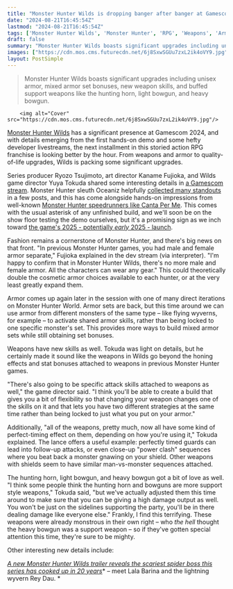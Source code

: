 ```yaml
---
title: "Monster Hunter Wilds is dropping banger after banger at Gamescom: gender-neutral armor, skippable cutscenes, built-in weapon skills, single-player pause, 3D map, and more"
date: "2024-08-21T16:45:54Z"
lastmod: "2024-08-21T16:45:54Z"
tags: ['Monster Hunter Wilds', 'Monster Hunter', 'RPG', 'Weapons', 'Armor', 'Fashion', 'Hunting Horn', 'Light Bowgun', 'Heavy Bowgun', 'Lala Barina', 'Rey Dau']
draft: false
summary: "Monster Hunter Wilds boasts significant upgrades including unisex armor, mixed armor set bonuses, new weapon skills, and buffed support weapons like the hunting horn, light bowgun, and heavy bowgun."
images: ["https://cdn.mos.cms.futurecdn.net/6j8SxwSGUu7zxL2ik4oVY9.jpg"]
layout: PostSimple
---
```

> Monster Hunter Wilds boasts significant upgrades including unisex armor, mixed armor set bonuses, new weapon skills, and buffed support weapons like the hunting horn, light bowgun, and heavy bowgun.


        <img alt="Cover" src="https://cdn.mos.cms.futurecdn.net/6j8SxwSGUu7zxL2ik4oVY9.jpg"/>
        
[<u>Monster Hunter Wilds</u>](https://www.gamesradar.com/games/monster-hunter/monster-hunter-wilds-guide/) has a significant presence at Gamescom 2024, and with details emerging from the first hands-on demo and some hefty developer livestreams, the next installment in this storied action RPG franchise is looking better by the hour. From weapons and armor to quality-of-life upgrades, Wilds is packing some significant upgrades.

Series producer Ryozo Tsujimoto, art director Kaname Fujioka, and Wilds game director Yuya Tokuda shared some interesting details in [<u>a Gamescom stream</u>](https://youtu.be/__dNDhhJzQo). Monster Hunter sleuth Oceaniz helpfully [<u>collected many standouts</u>](https://x.com/Oceaniz96/status/1826226216552259721) in a few posts, and this has come alongside hands-on impressions from well-known [<u>Monster Hunter speedrunners like Canta Per Me</u>](https://x.com/MH_Canta/status/1826208380370710569). This comes with the usual asterisk of any unfinished build, and we'll soon be on the show floor testing the demo ourselves, but it's a promising sign as we inch toward [the game's 2025 - potentially <em>early</em> 2025 - launch](https://www.gamesradar.com/games/monster-hunter/capcom-fuels-hopes-for-monster-hunter-wilds-launching-in-very-early-2025-by-giving-it-the-same-video-treatment-monster-hunter-world-got-6-months-before-its-launch/). 

Fashion remains a cornerstone of Monster Hunter, and there's big news on that front. "In previous Monster Hunter games, you had male and female armor separate," Fujioka explained in the dev stream (via interpreter). "I'm happy to confirm that in Monster Hunter Wilds, there's no more male and female armor. All the characters can wear any gear." This could theoretically double the cosmetic armor choices available to each hunter, or at the very least greatly expand them. 

Armor comes up again later in the session with one of many direct iterations on Monster Hunter World. Armor sets are back, but this time around we can use armor from different monsters of the same type – like flying wyverns, for example – to activate shared armor skills, rather than being locked to one specific monster's set. This provides more ways to build mixed armor sets while still obtaining set bonuses. 

Weapons have new skills as well. Tokuda was light on details, but he certainly made it sound like the weapons in Wilds go beyond the honing effects and stat bonuses attached to weapons in previous Monster Hunter games. 

"There's also going to be specific attack skills attached to weapons as well," the game director said. "I think you'll be able to create a build that gives you a bit of flexibility so that changing your weapon changes one of the skills on it and that lets you have two different strategies at the same time rather than being locked to just what you put on your armor." 

Additionally, "all of the weapons, pretty much, now all have some kind of perfect-timing effect on them, depending on how you're using it," Tokuda explained. The lance offers a useful example: perfectly timed guards can lead into follow-up attacks, or even close-up "power clash" sequences where you beat back a monster gnawing on your shield. Other weapons with shields seem to have similar man-vs-monster sequences attached. 

The hunting horn, light bowgun, and heavy bowgun got a bit of love as well. "I think some people think the hunting horn and bowguns are more support style weapons," Tokuda said, "but we've actually adjusted them this time around to make sure that you can be giving a high damage output as well. You won't be just on the sidelines supporting the party, you'll be in there dealing damage like everyone else." Frankly, I find this terrifying. These weapons were already monstrous in their own right – who *the hell* thought the heavy bowgun was a support weapon – so if they've gotten special attention this time, they're sure to be mighty.

Other interesting new details include:

[<u><em>A new Monster Hunter Wilds trailer reveals the scariest spider boss this series has cooked up in 20 years</em></u>](https://www.gamesradar.com/games/monster-hunter/new-monster-hunter-wilds-trailer-reveals-the-scariest-spider-boss-this-series-has-cooked-up-in-20-years-meet-lala-barina-and-the-lightning-wyvern-rey-dau/)* – meet Lala Barina and the lightning wyvern Rey Dau. * 
        
